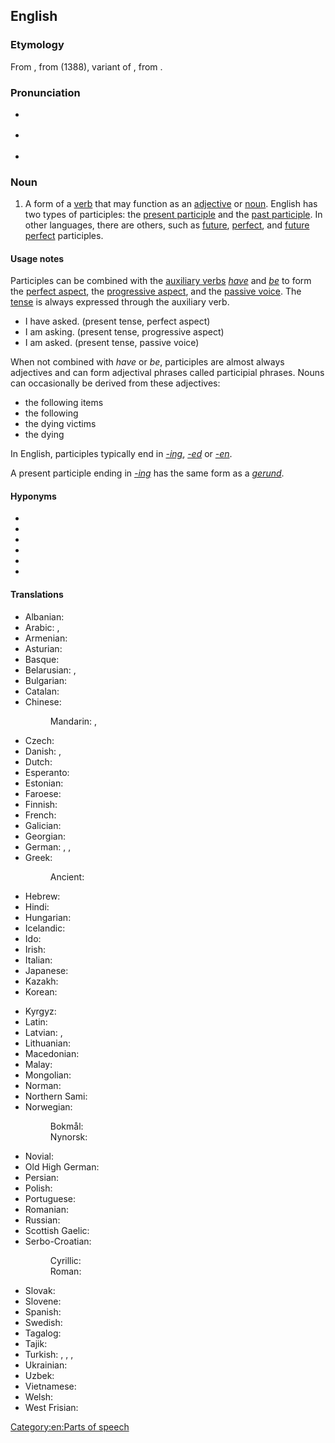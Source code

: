 ==English==
{{wikipedia}}

===Etymology===
{{root|en|ine-pro|*keh₂p-}}
From {{inh|en|enm|participle}}, from {{der|en|fro|participle}} (1388), variant of {{m|fro|participe}}, from {{der|en|la|participium}}.

===Pronunciation===
* {{a|RP}} {{IPA|en|/pɑːˈtɪsɪpəl/}}
* {{a|US}} {{IPA|en|/ˈpɑɹtɪˌsɪpəl/}}
* {{audio|en|en-us-participle.ogg|Audio (US)}}

===Noun===
{{en-noun}}

# {{lb|en|grammar}} A form of a [[verb]] that may function as an [[adjective]] or [[noun]]. English has two types of participles: the [[present participle]] and the [[past participle]]. In other languages, there are others, such as [[future]], [[perfect]], and [[future perfect]] participles.

====Usage notes====
Participles can be combined with the [[auxiliary verbs]] ''[[have]]'' and ''[[be]]'' to form the [[perfect aspect]], the [[progressive aspect]], and the [[passive voice]]. The [[tense]] is always expressed through the auxiliary verb.
* I have asked. (present tense, perfect aspect)
* I am asking. (present tense, progressive aspect)
* I am asked. (present tense, passive voice)

When not combined with ''have'' or ''be'', participles are almost always adjectives and can form adjectival phrases called participial phrases. Nouns can occasionally be derived from these adjectives:
* the following items
* the following
* the dying victims
* the dying
In English, participles typically end in ''[[-ing]]'', ''[[-ed]]'' or ''[[-en]]''.

A present participle ending in ''[[-ing]]'' has the same form as a ''[[gerund]]''.

====Hyponyms====
* {{l|en|active participle}}
* {{l|en|future participle}}
* {{l|en|passive participle}}
* {{l|en|past participle}}
* {{l|en|perfect passive participle}}
* {{l|en|present participle}}

====Translations====
{{trans-top|verb form}}
* Albanian: {{t+|sq|pjesore|f}}
* Arabic: {{t|ar|اِسْم فَاعِل|m}}, {{t|ar|اِسْم مَفْعُول|m}}
* Armenian: {{t+|hy|դերբայ}}
* Asturian: {{t|ast|participiu|m}}
* Basque: {{t|eu|partizipio}}
* Belarusian: {{t|be|дзеепрыме́тнік|m}}, {{t|be|дзеяпрыме́тнік|m}}
* Bulgarian: {{t+|bg|прича́стие|n}}
* Catalan: {{t+|ca|participi|m}}
* Chinese:
*: Mandarin: {{t+|cmn|分詞|sc=Hani}}, {{t+|cmn|分词|tr=fēncí|sc=Hani}}
* Czech: {{t+|cs|příčestí|n}}
* Danish: {{t|da|participium|n}}, {{t|da|tillægsform|c}}
* Dutch: {{t+|nl|deelwoord|n}}
* Esperanto: {{t+|eo|participo}}
* Estonian: {{t+|et|kesksõna}}
* Faroese: {{t|fo|lýsingarháttur|m}}
* Finnish: {{t+|fi|partisiippi}}
* French: {{t+|fr|participe|m}}
* Galician: {{t+|gl|participio|m}}
* Georgian: {{t|ka|მიმღეობა}}
* German: {{t+|de|Mittelwort|n}}, {{t+|de|Partizip|n}}, {{t+|de|Partizipium|n}}
* Greek: {{t+|el|μετοχή|f}}
*: Ancient: {{t|grc|μετοχή|f}}
* Hebrew: {{t+|he|בֵּינוֹנִי|m|tr=bēnoní}}
* Hindi: {{t+|hi|कृदंत|m}}
* Hungarian: {{t+|hu|melléknévi igenév}}
* Icelandic: {{t+|is|lýsingarháttur|m}}
* Ido: {{t+|io|participo}}
* Irish: {{t|ga|rangabháil|f}}
* Italian: {{t+|it|participio|m}}
* Japanese: {{t+|ja|分詞|tr=ぶんし, bunshi}}
* Kazakh: {{t|kk|есімше}}
* Korean: {{t+|ko|분사}}
{{trans-mid}}
* Kyrgyz: {{t+|ky|атоочтук}}
* Latin: {{t+|la|participium|n}}
* Latvian: {{t+|lv|divdabis|m}}, {{t|lv|particips|m}}
* Lithuanian: {{t+|lt|dalyvis|m}}
* Macedonian: {{t|mk|партицип|m}}
* Malay: {{t|ms|partisipel}}
* Mongolian: {{t|mn|үйлт нэр|sc=Cyrl}}
* Norman: {{t|nrf|participe|m}} {{qualifier|Jersey}}
* Northern Sami: {{t-check|se|partisihppa}}
* Norwegian:
*: Bokmål: {{t+|nb|partisipp|n}}
*: Nynorsk: {{t|nn|partisipp|n}}
* Novial: {{t|nov|partisipe}}
* Old High German: {{t|goh|teilnemunga|f}}
* Persian: {{t|fa|وجه وصفی|tr=vaǰh-e-vasfī}}
* Polish: {{t+|pl|imiesłów|m}}
* Portuguese: {{t+|pt|particípio}}
* Romanian: {{t+|ro|participiu|n}}
* Russian: {{t+|ru|прича́стие|n}}
* Scottish Gaelic: {{t|gd|rann-phàirt|f}}
* Serbo-Croatian:
*: Cyrillic: {{t|sh|партицип|m}}
*: Roman: {{t+|sh|particip|m}}
* Slovak: {{t|sk|príčastie|n}}
* Slovene: {{t+|sl|deležnik|m}}
* Spanish: {{t+|es|participio|m}}
* Swedish: {{t+|sv|particip|n}}
* Tagalog: {{t|tl|pandiwari}}
* Tajik: {{t|tg|сифати феълӣ}}
* Turkish: {{t+|tr|ortaç}}, {{t+|tr|durum ortacı}}, {{t+|tr|sıfat-fiil}}, {{t+|tr|partisip}}
* Ukrainian: {{t+|uk|дієприкме́тник|m}}
* Uzbek: {{t+|uz|sifatdosh}}
* Vietnamese: {{t+|vi|phân từ}}
* Welsh: {{t|cy|rhangymeriad|m}}
* West Frisian: {{t|fy|mulwurd}}
{{trans-bottom}}

[[Category:en:Parts of speech]]